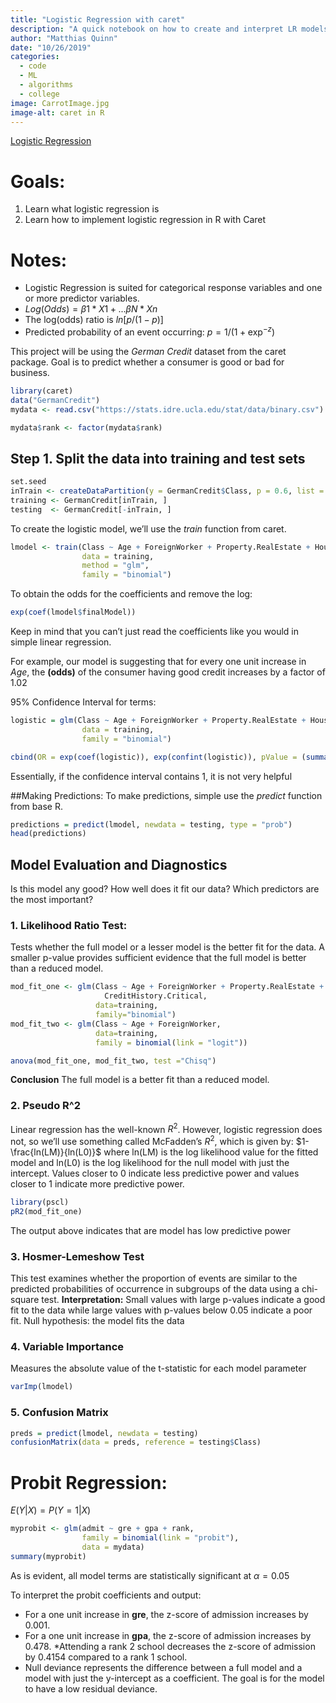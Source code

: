 ```yaml
---
title: "Logistic Regression with caret"
description: "A quick notebook on how to create and interpret LR models."
author: "Matthias Quinn"
date: "10/26/2019"
categories:
  - code
  - ML
  - algorithms
  - college
image: CarrotImage.jpg
image-alt: caret in R
---
```


[Logistic Regression](https://www.r-bloggers.com/evaluating-logistic-regression-models/ "R-bloggers")

# Goals:

1.  Learn what logistic regression is
2.  Learn how to implement logistic regression in R with Caret

# Notes:

-   Logistic Regression is suited for categorical response variables and one or more predictor variables.
-   $Log(Odds) = \beta1*X1+...\beta N*Xn$
-   The log(odds) ratio is $ln[p/(1-p)]$
-   Predicted probability of an event occurring: $p = 1/(1+\exp^{-z})$

This project will be using the *German Credit* dataset from the caret package. Goal is to predict whether a consumer is good or bad for business.

```r
library(caret)
data("GermanCredit")
mydata <- read.csv("https://stats.idre.ucla.edu/stat/data/binary.csv")

mydata$rank <- factor(mydata$rank)

```

## Step 1. Split the data into training and test sets

```r
set.seed
inTrain <- createDataPartition(y = GermanCredit$Class, p = 0.6, list = FALSE, )
training <- GermanCredit[inTrain, ]
testing  <- GermanCredit[-inTrain, ]
```

To create the logistic model, we'll use the *train* function from caret.

```r
lmodel <- train(Class ~ Age + ForeignWorker + Property.RealEstate + Housing.Own + CreditHistory.Critical,
                data = training,
                method = "glm",
                family = "binomial")
```

To obtain the odds for the coefficients and remove the log:

```r
exp(coef(lmodel$finalModel))

```

Keep in mind that you can't just read the coefficients like you would in simple linear regression.

For example, our model is suggesting that for every one unit increase in *Age*, the **(odds)** of the consumer having good credit increases by a factor of 1.02

95% Confidence Interval for terms:

```r
logistic = glm(Class ~ Age + ForeignWorker + Property.RealEstate + Housing.Own + CreditHistory.Critical,
                data = training,
                family = "binomial")

cbind(OR = exp(coef(logistic)), exp(confint(logistic)), pValue = (summary(logistic)$coefficients[, 4]))
```

Essentially, if the confidence interval contains 1, it is not very helpful

##Making Predictions: To make predictions, simple use the *predict* function from base R.

```r
predictions = predict(lmodel, newdata = testing, type = "prob")
head(predictions)
```

## Model Evaluation and Diagnostics

Is this model any good? How well does it fit our data? Which predictors are the most important?

### 1. Likelihood Ratio Test:

Tests whether the full model or a lesser model is the better fit for the data. A smaller p-value provides sufficient evidence that the full model is better than a reduced model.

```r
mod_fit_one <- glm(Class ~ Age + ForeignWorker + Property.RealEstate + Housing.Own + 
                     CreditHistory.Critical,
                   data=training,
                   family="binomial")
mod_fit_two <- glm(Class ~ Age + ForeignWorker,
                   data=training,
                   family = binomial(link = "logit"))

anova(mod_fit_one, mod_fit_two, test ="Chisq")
```

**Conclusion** The full model is a better fit than a reduced model.

### 2. Pseudo R\^2

Linear regression has the well-known $R^{2}$. However, logistic regression does not, so we'll use something called McFadden's $R^{2}$, which is given by: $1-\frac{ln(LM)}{ln(L0)}$ where ln(LM) is the log likelihood value for the fitted model and ln(L0) is the log likelihood for the null model with just the intercept. Values closer to 0 indicate less predictive power and values closer to 1 indicate more predictive power.

```r
library(pscl)
pR2(mod_fit_one)
```

The output above indicates that are model has low predictive power

### 3. Hosmer-Lemeshow Test

This test examines whether the proportion of events are similar to the predicted probabilities of occurrence in subgroups of the data using a chi-square test. **Interpretation:** Small values with large p-values indicate a good fit to the data while large values with p-values below 0.05 indicate a poor fit. Null hypothesis: the model fits the data

### 4. Variable Importance

Measures the absolute value of the t-statistic for each model parameter

```r
varImp(lmodel)
```

### 5. Confusion Matrix

```r
preds = predict(lmodel, newdata = testing)
confusionMatrix(data = preds, reference = testing$Class)
```

# Probit Regression:

$E(Y|X) = P(Y=1|X)$

```r
myprobit <- glm(admit ~ gre + gpa + rank,
                family = binomial(link = "probit"),
                data = mydata)
summary(myprobit)
```

As is evident, all model terms are statistically significant at $\alpha = 0.05$

To interpret the probit coefficients and output:

-   For a one unit increase in **gre**, the z-score of admission increases by 0.001.
-   For a one unit increase in **gpa**, the z-score of admission increases by 0.478. \*Attending a rank 2 school decreases the z-score of admission by 0.4154 compared to a rank 1 school.
-   Null deviance represents the difference between a full model and a model with just the y-intercept as a coefficient. The goal is for the model to have a low residual deviance.
